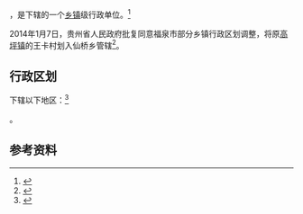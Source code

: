 {{中国乡级行政区|52/27/02/203/000}}

'''{{PAGENAMEBASE}}'''，是{{PRC admin/fullname|52/27/02/203/000|3}}下辖的一个[[乡镇|乡镇]]级行政单位。<ref>{{PRC admin/ref sgc|{{PRC admin/parent|52/27/02/203/000}}}}</ref>

2014年1月7日，贵州省人民政府批复同意福泉市部分乡镇行政区划调整，将原[[高坪镇_(福泉市)|高坪镇]]的王卡村划入仙桥乡管辖<ref>{{Cite web |url=http://www.gzgov.gov.cn/xxgk/jbxxgk/fgwj/zfwj/qfh/201507/t20150703_298181.html |title=省人民政府关于同意福泉市部分乡镇行政区划调整的批复（黔府函〔2014〕12号） |accessdate=2017-09-01 |archive-date=2017-08-31 |archive-url=https://web.archive.org/web/20170831002201/http://www.gzgov.gov.cn/xxgk/jbxxgk/fgwj/zfwj/qfh/201507/t20150703_298181.html |dead-url=no }}</ref>。

== 行政区划 ==

{{PAGENAMEBASE}}下辖以下地区：<ref>{{PRC admin/ref sgc|52/27/02/203/000}}</ref>

{{PRC admin/children|52/27/02/203/000}}。

== 参考资料 ==

{{reflist}}

{{行政区划小作品}}
{{PRC admin/navcat|52/27/02/203/000}}